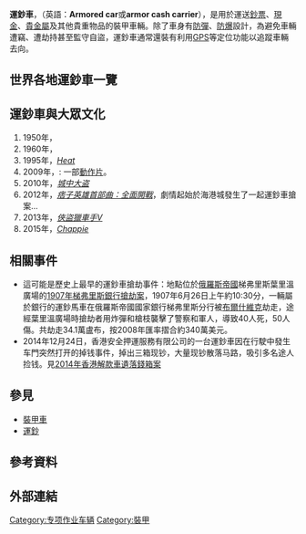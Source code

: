 {{多個問題|
{{expand|time=2015-06-02T04:12:37+00:00}}
{{expert|time=2015-06-02T04:12:37+00:00}}
}}
'''運鈔車'''，（英語：'''Armored car'''或'''armor cash carrier'''），是用於運送[[鈔票|鈔票]]、[[現金|現金]]、[[貴金屬|貴金屬]]及其他貴重物品的裝甲車輛。除了車身有[[防彈|防彈]]、[[防爆|防爆]]設計，為避免車輛遭竊、遭劫持甚至監守自盜，運鈔車通常還裝有利用[[GPS|GPS]]等定位功能以追蹤車輛去向。

==世界各地運鈔車一覽==
{{Gallery
| title = 世界各地運鈔車
| width = 160
| height = 170
| lines = 4
| align = center
| File:Armored-truck.jpg|alt9=|在[[巴塞隆納|巴塞隆納]]的一輛[[Prosegur|Prosegur]]運鈔車。
| File:Group 4 Securicor van 105.jpg|在[[英國|英國]]的一輛G4S security van。
| File:Brinks Geldtransporter 04.jpg|在[[德國|德國]]漢堡的一輛Brinks security van。
| File:LeeBao Security 9630-T2 20130926.jpg|台灣的運鈔車。
| File:13-08-09-hongkong-by-RalfR-044.jpg|香港的運鈔車。
}}

==運鈔車與大眾文化==
# 1950年，''{{tsl|en|Armored Car Robbery|Armored Car Robbery}}''
# 1960年，''{{tsl|en|The Breaking Point (1961 film)|The Breaking Point}}'' 
# 1995年，''[[Heat(1995_film)|Heat]]''
# 2009年，''{{tsl|en|Armored (film)|Armored}} '': 一部[[動作片|動作片]]。
# 2010年，''[[城中大盗|城中大盗]] ''
# 2012年，''[[痞子英雄首部曲：全面開戰|痞子英雄首部曲：全面開戰]] ''，劇情起始於海港城發生了一起運鈔車搶案...
# 2013年，''[[俠盜獵車手V|俠盜獵車手V]]''
# 2015年，''[[成人世界|Chappie]]''

==相關事件==
*這可能是歷史上最早的運鈔車搶劫事件：地點位於[[俄羅斯帝國|俄羅斯帝國]]梯弗里斯葉里溫廣場的[[1907年梯弗里斯銀行搶劫案|1907年梯弗里斯銀行搶劫案]]，1907年6月26日上午約10:30分，一輛屬於銀行的運鈔馬車在俄羅斯帝國國家銀行梯弗里斯分行被[[布爾什維克|布爾什維克]]劫走，途經葉里溫廣場時搶劫者用炸彈和槍枝襲擊了警察和軍人，導致40人死，50人傷。共劫走34.1萬盧布，按2008年匯率摺合約340萬美元。
*2014年12月24日，香港安全押運服務有限公司的一台運鈔車因在行駛中發生车門突然打开的掉钱事件，掉出三箱现钞，大量现钞散落马路，吸引多名途人捡钱。見[[2014年香港解款車遺落錢箱案|2014年香港解款車遺落錢箱案]]

==參見==
* [[裝甲車|裝甲車]]
* [[運鈔|運鈔]]

==參考資料==
{{Reflist}}

==外部連結==
{{Commons category|Armoured vans}}

{{DEFAULTSORT:Armored Car (Valuables)}}
[[Category:专项作业车辆|Category:专项作业车辆]]
[[Category:裝甲|Category:裝甲]]